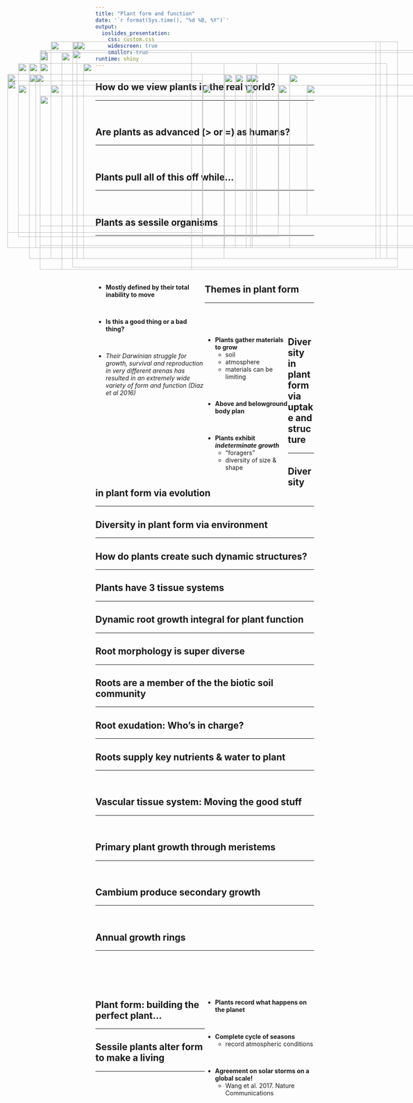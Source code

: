 ```yaml
---
title: "Plant form and function"
date: '`r format(Sys.time(), "%d %B, %Y")`'
output: 
  ioslides_presentation:
    css: custom.css
    widescreen: true
    smaller: true
runtime: shiny
---
```


## How do we view plants in the real world?
<hr>
<br/>

<IMG STYLE="position:absolute; TOP:200px; LEFT:100px; WIDTH:500px; HEIGHT:400px" SRC="images/acacia.jpg">

<IMG STYLE="position:absolute; TOP:250px; LEFT:650px; WIDTH:400px; HEIGHT:300px" SRC="images/urban.png">

## Are plants as advanced (> or =) as humans?
<hr>
<br/>

<IMG STYLE="position:absolute; TOP:200px; LEFT:200px; WIDTH:700px; HEIGHT:450px" SRC="images/whatplantsdo.jpg">

## Plants pull all of this off while...
<hr>
<br/>

<IMG STYLE="position:absolute; TOP:250px; LEFT:125px; WIDTH:400px; HEIGHT:300px" SRC="images/baby-groot.jpeg">

<IMG STYLE="position:absolute; TOP:250px; LEFT:575px; WIDTH:400px; HEIGHT:300px" SRC="images/ent_lor.jpg">

## Plants as sessile organisms
<hr>
<br/>
<br/>
<br/>
<br/>

<div style="float: left; width: 50%;">

* **Mostly defined by their total inability to move**

<br/>

* **Is this a good thing or a bad thing?**

<br/>

* *Their Darwinian struggle for growth, survival and reproduction in very different arenas has resulted in an extremely wide variety of form and function (Diaz et al 2016)*

</div>

<IMG STYLE="position:absolute; TOP:225px; LEFT:575px; WIDTH:400px; HEIGHT:400px" SRC="images/plantscool.png">

## Themes in plant form
<hr>
<br/>
<br/>

<div style="float: left; width: 38%;">

* **Plants gather materials to grow**
    * soil
    * atmosphere
    * materials can be limiting

<br/> 

* **Above and belowground body plan**
  
<br/> 

* **Plants exhibit _indeterminate growth_**
    * "foragers"
    * diversity of size & shape

</div>

<IMG STYLE="position:absolute; TOP:250px; LEFT:475px; WIDTH:600px; HEIGHT:325px" SRC="images/raunkiaer.jpg">

## Diversity in plant form via uptake and structure
<hr>

<IMG STYLE="position:absolute; TOP:275px; LEFT:100px; WIDTH:900px; HEIGHT:300px" SRC="images/areavolume.png">

## Diversity in plant form via evolution
<hr>

<IMG STYLE="position:absolute; TOP:225px; LEFT:75px; WIDTH:900px; HEIGHT:400px" SRC="images/angioradiation.png">

## Diversity in plant form via environment
<hr>

<IMG STYLE="position:absolute; TOP:170px; LEFT:100px; WIDTH:900px; HEIGHT:450px" SRC="images/leafsize.jpg">

## How do plants create such dynamic structures?
<hr>

<IMG STYLE="position:absolute; TOP:150px; LEFT:175px; WIDTH:700px; HEIGHT:500px" SRC="images/cell_types.png">

## Plants have 3 tissue systems
<hr>

<IMG STYLE="position:absolute; TOP:200px; LEFT:50px; WIDTH:600px; HEIGHT:400px" SRC="images/plant_tissues.jpg">

<IMG STYLE="position:absolute; TOP:250px; LEFT:715px; WIDTH:300px; HEIGHT:300px" SRC="images/tissue_structure.jpg">

## Dynamic root growth integral for plant function
<hr>

<IMG STYLE="position:absolute; TOP:150px; LEFT:185px; WIDTH:700px; HEIGHT:500px" SRC="images/root_roles.jpg">

## Root morphology is super diverse
<hr>

<IMG STYLE="position:absolute; TOP:170px; LEFT:175px; WIDTH:750px; HEIGHT:500px" SRC="images/rootsystems1.jpg">

## Roots are a member of the the biotic soil community
<hr>

<IMG STYLE="position:absolute; TOP:175px; LEFT:100px; WIDTH:900px; HEIGHT:450px" SRC="images/plants-fungi2.jpg">

## Root exudation: Who's in charge?
<hr>

<IMG STYLE="position:absolute; TOP:225px; LEFT:25px; WIDTH:450px; HEIGHT:400px" SRC="images/exudates.jpg">

<IMG STYLE="position:absolute; TOP:225px; LEFT:525px; WIDTH:550px; HEIGHT:400px" SRC="images/mycorr.jpg">

## Roots supply key nutrients & water to plant
<hr>
<br/>

<IMG STYLE="position:absolute; TOP:250px; LEFT:50px; WIDTH:600px; HEIGHT:300px" SRC="images/rootuptake.jpg">

<IMG STYLE="position:absolute; TOP:225px; LEFT:675px; WIDTH:400px; HEIGHT:400px" SRC="images/roottip.png">

## Vascular tissue system: Moving the good stuff
<hr>
<br/>

<IMG STYLE="position:absolute; TOP:150px; LEFT:125px; WIDTH:800px; HEIGHT:500px" SRC="images/vascular_tissues.png">

## Primary plant growth through meristems
<hr>
<br/>

<IMG STYLE="position:absolute; TOP:175px; LEFT:150px; WIDTH:300px; HEIGHT:500px" SRC="images/root_growth.jpg">

<IMG STYLE="position:absolute; TOP:225px; LEFT:550px; WIDTH:500px; HEIGHT:400px" SRC="images/meristem.jpg">

## Cambium produce secondary growth
<hr>
<br/>

<IMG STYLE="position:absolute; TOP:225px; LEFT:90px; WIDTH:500px; HEIGHT:400px" SRC="images/vascular_cambium.jpg">

<IMG STYLE="position:absolute; TOP:225px; LEFT:585px; WIDTH:400px; HEIGHT:400px" SRC="images/woodgrowth.jpg">

## Annual growth rings
<hr>
<br/>
<br/>
<br/>
<br/>

<IMG STYLE="position:absolute; TOP:200px; LEFT:75px; WIDTH:450px; HEIGHT:450px" SRC="images/growthrings.png">

<div style="float: right; width: 50%;">

* **Plants record what happens on the planet**

<br/>

* **Complete cycle of seasons**
    * record atmospheric conditions

<br/>

* **Agreement on solar storms on a global scale!**
    * Wang et al. 2017. Nature Communications
        
 </div> 
 
## Plant form: building the perfect plant...
<hr>

<IMG STYLE="position:absolute; TOP:175px; LEFT:100px; WIDTH:900px; HEIGHT:500px" SRC="images/perfect_plant.png">
 
## Sessile plants alter form to make a living
<hr>

<IMG STYLE="position:absolute; TOP:240px; LEFT:25px; WIDTH:450px; HEIGHT:350px" SRC="images/forest.jpg">

<IMG STYLE="position:absolute; TOP:225px; LEFT:525px; WIDTH:550px; HEIGHT:400px" SRC="images/spectrum_plantform.jpg">
